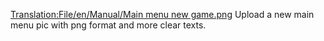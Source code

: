 [[Translation:File/en/Manual/Main menu new game.png]]
Upload a new main menu pic with png format and more clear texts.